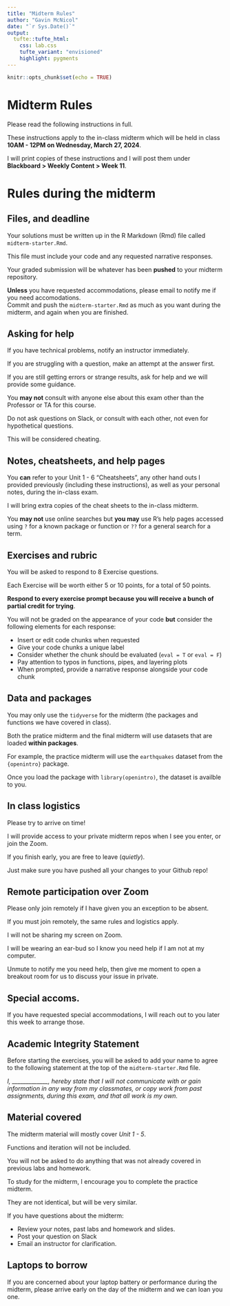 ```yaml
---
title: "Midterm Rules"
author: "Gavin McNicol"
date: "`r Sys.Date()`"
output: 
  tufte::tufte_html:
    css: lab.css
    tufte_variant: "envisioned"
    highlight: pygments
---
```


```r
knitr::opts_chunk$set(echo = TRUE)
```

# Midterm Rules

Please read the following instructions in full.

These instructions apply to the in-class midterm which will be held in class **10AM - 12PM on Wednesday, March 27, 2024**.

I will print copies of these instructions and I will post them under **Blackboard \> Weekly Content \> Week 11**.

# Rules during the midterm

## Files, and deadline

Your solutions must be written up in the R Markdown (Rmd) file called `midterm-starter.Rmd`.

This file must include your code and any requested narrative responses.

Your graded submission will be whatever has been **pushed** to your midterm repository.

**Unless** you have requested accommodations, please email to notify me if you need accomodations.\
Commit and push the `midterm-starter.Rmd` as much as you want during the midterm, and again when you are finished.

## Asking for help

If you have technical problems, notify an instructor immediately.

If you are struggling with a question, make an attempt at the answer first.

If you are still getting errors or strange results, ask for help and we will provide some guidance.

You **may not** consult with anyone else about this exam other than the Professor or TA for this course.

Do not ask questions on Slack, or consult with each other, not even for hypothetical questions.

This will be considered cheating.

## Notes, cheatsheets, and help pages

You **can** refer to your Unit 1 - 6 "Cheatsheets", any other hand outs I provided previously (including these instructions), as well as your personal notes, during the in-class exam.

I will bring extra copies of the cheat sheets to the in-class midterm.

You **may not** use online searches but **you may** use R's help pages accessed using `?` for a known package or function or `??` for a general search for a term.

## Exercises and rubric

You will be asked to respond to 8 Exercise questions.

Each Exercise will be worth either 5 or 10 points, for a total of 50 points.

**Respond to every exercise prompt because you will receive a bunch of partial credit for trying**.

You will not be graded on the appearance of your code **but** consider the following elements for each response:

-   Insert or edit code chunks when requested
-   Give your code chunks a unique label
-   Consider whether the chunk should be evaluated (`eval = T` or `eval = F`)
-   Pay attention to typos in functions, pipes, and layering plots
-   When prompted, provide a narrative response alongside your code chunk

## Data and packages

You may only use the `tidyverse` for the midterm (the packages and functions we have covered in class).

Both the pratice midterm and the final midterm will use datasets that are loaded **within packages**.

For example, the practice midterm will use the `earthquakes` dataset from the `{openintro}` package.

Once you load the package with `library(openintro)`, the dataset is availble to you.

## In class logistics

Please try to arrive on time!

I will provide access to your private midterm repos when I see you enter, or join the Zoom.

If you finish early, you are free to leave (*quietly*).

Just make sure you have pushed all your changes to your Github repo!

## Remote participation over Zoom

Please only join remotely if I have given you an exception to be absent.

If you must join remotely, the same rules and logistics apply.

I will not be sharing my screen on Zoom.

I will be wearing an ear-bud so I know you need help if I am not at my computer.

Unmute to notify me you need help, then give me moment to open a breakout room for us to discuss your issue in private.

## Special accoms.

If you have requested special accommodations, I will reach out to you later this week to arrange those.

## Academic Integrity Statement

Before starting the exercises, you will be asked to add your name to agree to the following statement at the top of the `midterm-starter.Rmd` file.

*I, \_\_\_\_\_\_\_\_\_\_\_\_\_, hereby state that I will not communicate with or gain information in any way from my classmates, or copy work from past assignments, during this exam, and that all work is my own.*

## Material covered

The midterm material will mostly cover *Unit 1 - 5*.

Functions and iteration will not be included.

You will not be asked to do anything that was not already covered in previous labs and homework.

To study for the midterm, I encourage you to complete the practice midterm.

They are not identical, but will be very similar.

If you have questions about the midterm:

* Review your notes, past labs and homework and slides.
* Post your question on Slack
* Email an instructor for clarification.

## Laptops to borrow

If you are concerned about your laptop battery or performance during the midterm, please arrive early on the day of the midterm and we can loan you one.
